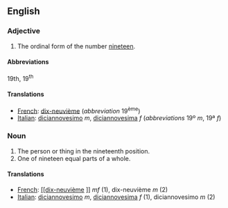 ==English==

===Adjective===

# The ordinal form of the number [[nineteen]].

====Abbreviations====
19th, 19<sup>th</sup>

====Translations====

*[[French]]: [[dix-neuvième]] (''abbreviation'' 19<sup>ème</sup>)
*[[Italian]]: [[diciannovesimo]] ''m'', [[diciannovesima]] ''f'' (''abbreviations'' 19º ''m'', 19ª ''f'')

===Noun===

#The person or thing in the nineteenth position.
#One of nineteen equal parts of a whole.

====Translations====

*[[French]]: [[[[dix-neuvième]] ]] ''mf'' (1), dix-neuvième ''m'' (2)
*[[Italian]]: [[diciannovesimo]] ''m'', [[diciannovesima]] ''f'' (1), diciannovesimo ''m'' (2)